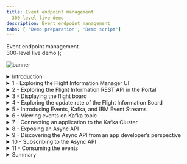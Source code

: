 ```yaml
---
title: Event endpoint management
  300-level live demo
description: Event endpoint management
tabs: [ 'Demo preparation', 'Demo script']
---
```


  <span>
    Event endpoint management <br /> 300-level live demo
  </span> );

![banner](./images/300-eem-script-GitHub-banner-8-3-21-short.jpg)
<span id="place1"></span>

<details>

<summary>Introduction</summary>

<br/>

In this demo we’ll be exploring how the data from an airports flight information system gets distributed to various other systems. These will include a Flight Information Board, and a mobile application for an airline. The Flight Information Board gets flight information using a traditional API. We will show how a new event stream for flight information on can be easily made available to the developers of the airline mobile application. This will enable the mobile app to receive flight delays the moment they occur, resulting in an improved and more marketable experience.

<br/>

Let’s get started!

<br/>

(Demo intro slides <a href="https://ibm.box.com/s/tph26q1zzqhix1t1fkm2ukyc9eqgwdbg" target="_blank" rel="noreferrer">here</a>)

<br/>

(Printer-ready PDF of demo script <a href="./300-Integration-event-endpoint-management-Demo-Script.pdf" target="_blank" rel="noreferrer">here</a>)

<br/>

</details>

<details>

<summary>1 - Exploring the Flight Information Manager UI</summary>

<br/>

| **1.1** | **TBD** |
| :--- | :--- |
| **Narration** | Let’s first take a look at the flight information system itself so we understand the data we’re dealing with. The user interface for the flight information system is known as the Flight Information Manager. It shows us the current flights, and also provides us with a mechanism to add a delay to the anticipated departure time of a flight. |
| **Action** &nbsp; 1.1.1 | Show the Flight Information Manager UI, as highlighted in the narration above. <br/><br/> <img src="./images/300-eem-demo-1-1-1.png" width="800" /> |
| **Narration** | The Flight Information Manager uses a REST API available on the Flight Information Data Store. This API is only directly available to the Flight Information Manager user interface since it has the ability to perform sensitive functions, such as delaying the arrival time of a flight. |

<br/>

**[Go to top](#place1)**

</details>

<details>

<summary>2 - Exploring the Flight Information REST API in the Portal </summary>

<br/>

| **2.1** | **TBD** |
| :--- | :--- |
| **Narration** | There are other systems, such as the Flight Information Boards around the airport that also need access to flight data but do not need access to the whole API. For example, the Flight Information Board should not have access to the API function to “delay” a flight.  An API management capability (IBM API Connect) is used to expose selected data and functions from the API in a Developer Portal. The developers of other applications can browse the various APIs available at the airport, and self-subscribe to use them in their applications. This means that their usage of the API can be tracked, controlled (e.g. rate limited) and Indeed revoked. Lets take a quick look at the exposed REST API for flight information. <br/><br/>Go to the API management Portal and show the exposed REST API for flight information, noting that there is only a GET operation. |
| **Action** &nbsp; 2.1.1 | Show the IBM API Connect Developer Portal tab in the browser. <br/><br/> <img src="./images/300-eem-demo-2-1-1.png" width="800" /> |
| **Action** &nbsp; 2.1.2 | Click **API Products**. <br/><br/> <img src="./images/300-eem-demo-2-1-2.png" width="800" /> |
| **Action** &nbsp; 2.1.3 | Click **Flight API**. <br/><br/> <img src="./images/300-eem-demo-2-1-3.png" width="800" /> |
| **Action** &nbsp; 2.1.4 | Click **Flight API 1.0.0**. <br/><br/> <img src="./images/300-eem-demo-2-1-4.png" width="800" /> |
| **Action** &nbsp; 2.1.5 | Click the **GET /flights** operation. <br/><br/> <img src="./images/300-eem-demo-2-1-5.png" width="800" /> |
| **Narration** | Note that we’ve been able to explore this API right down to what operations are available, and even example data that would be returned. However, we cannot make calls on this API because we have not yet requested access to it. API Connect ensures only known consumers of the API can use it. |

<br/>

**[Go to top](#place1)**

</details>

<details>

<summary>3 - Displaying the flight board </summary>

<br/>

| **3.1** | **TBD** |
| :--- | :--- |
| **Narration** | The Flight Information Board is one of the users this flight information API. It retrieves the data every 5 mins to get the latest flight information. |
| **Action** &nbsp; 3.1.1 | Bring up the Flight Information Board UI.  <br/><br/> <img src="./images/300-eem-demo-3-1-1.png" width="800" /> |

<br/>

**[Go to top](#place1)**

</details>

<details>

<summary>4 - Exploring the update rate of the Flight Information Board  </summary>

<br/>

| **4.1** | **TBD** |
| :--- | :--- |
| **Narration** |  Note that if we delay a flight using the Flight Information Manager, although it shows the new time straight away in that user interface, the Flight Information Board only picks up the change when it next polls the API, several minutes later.   |
| **Action** &nbsp; 4.1.1 | Show both the Flight Information Manager and the Flight Information Board on screen at the same time. <br/><br/> <img src="./images/300-eem-demo-4-1-1.png" width="800" /> |
| **Action** &nbsp; 4.1.2 | Click on one of the **Delay this flight** (1) buttons, enter **60** (2) for the minutes to be delayed, and click **OK** (3).<br/><br/> <img src="./images/300-eem-demo-4-1-2.png" width="800" /> |
| **Action** &nbsp; 4.1.3 | Show that the flight departure time has been updated on the manager only.<br/><br/> <img src="./images/300-eem-demo-4-1-3.png" width="800" /> |
| **Action** &nbsp; 4.1.4 | If required, wait 5 minutes to show that the Flight Board is updated. |
| **Narration** |  Clearly, we could reduce the poll interval to something that might be more responsive, but as we reduce this interval, we are increasing the load on the Flight Information Data Store. Note that there could be many other systems also requiring this information in a timely fashion (taxi companies, ground crew systems, airlines). If they were all to poll with short time intervals, the Flight Information Data Store would quickly become overwhelmed. The Flight Information Data Store could of course implement performance measures such as caching, but it would end up having to cater to constantly increasing demands of consumers, in terms of both performance, and availability. <br/><br/><InlineNotification><strong>Narration Tip</strong>: This is a good time to discuss how common this situation is across scenarios in other industries where APIs are a commonly used way to provide data, but do not make it easy to receive data changes in a timely way.</InlineNotification> |

<br/>

**[Go to top](#place1)**

</details>

<details>

<summary>5 - Introducing Events, Kafka, and IBM Event Streams  </summary>

<br/>

| **5.1** | **TBD** |
| :--- | :--- |
| **Narration** |  Modern applications are turning to the open source publish/subscribe facility Apache Kafka to distribute information as it occurs by publishing event on topics. Publish/subscribe capabilities are certainly not new and messaging products have provided this pattern for decades. However, Apache Kafka has risen to popularity due to its out of the box ability to retain an event history, which makes it well suited to certain application patterns. IBM Cloud Pak for Integration provides both messaging (IBM MQ) and also a production strength implementation of Apache Kafka (IBM Event Streams). IBM Event Streams provides Kubernetes operator that enables rapid deployment of Apache Kafka clusters, including a graphical user interface that simplifies familiarisation. |
| **Action** &nbsp; 5.1.1 | Show the **IBM Event Streams** tab in the browser. <br/><br/> <img src="./images/300-eem-demo-5-1-1.png" width="800" /> |

<br/>

**[Go to top](#place1)**

</details>

<details>

<summary>6 - Viewing events on Kafka topic </summary>

<br/>

| **6.1** | **TBD** |
| :--- | :--- |
| **Narration** | It turns out our flight information system is already configured to publish events to a Kafka topic when we delay a flight.  |
| **Action** &nbsp; 6.1.1 | Navigate to **Topics** (1). Click **flight-delays** (2).<br/><br/> <img src="./images/300-eem-demo-6-1-1.png" width="800" /> |
| **Action** &nbsp; 6.1.2 | The events already emitted will be displayed. Select the top event (1) and show this corresponds to the flight you previously delayed (2). <br/><br/> <img src="./images/300-eem-demo-6-1-2.png" width="800" /> |
| **Action** &nbsp; 6.1.3 | Show that as you delay additional flights these show in the event stream. |
| **Narration** | Note that the events for each delay we create are present in the event history, and there is a very clear representation of their sequential order based on the “Offset” value. These will remain here, regardless of whether subscribers read them or not, and this is one of the key differences between Apache Kafka and messaging capabilities such as IBM MQ. Events can only be removed administratively, either by archiving those older than a certain time period, or a more sophisticated mechanism known as “log compaction” which is useful when at least one event for each data record must be preserved. |

<br/>

**[Go to top](#place1)**

</details>

<details>

<summary>7 - Connecting an application to the Kafka Cluster </summary>

<br/>

| **7.1** | **TBD** |
| :--- | :--- |
| **Narration** | Applications consuming events from a Kafka cluster need to know the location of the bootstrap Kafka broker for initiation of their connection. You will notice that by default that IBM Event Streams only provides “internal” connections. That means you can only from within the OpenShift cluster. This connection can be used for example by the flight information system to publish events. However, our consumers (the Flight Information Board and later, the airline mobile application) will be beyond the OpenShift cluster. We can do basic external exposure by configuring an “external” listener but this provides only limited control when we are exposing Kafka to consumers beyond our immediate control. We are going to look at a much more powerful way of exposing a topic, using IBM Event Endpoint Manager. Since this is in the same OpenShift cluster as this Kafka cluster, the internal listener will be sufficient as IBM Event Endpoint Manager will do the external exposure for us, then route to the internal connection.  |
| **Action** &nbsp; 7.1.1 | Click **Connect to this topic** (1). Click **flight-delays** (2).<br/><br/> <img src="./images/300-eem-demo-7-1-1.png" width="800" /> |
| **Action** &nbsp; 7.1.2 | Click **Internal** (1), then copy the endpoint information (2). We will use this later when configuring IBM Event Endpoint Manager. Note that we do not need to download any certificates because the demo Kafka cluster has security switched off for simplicity.  <br/><br/> <img src="./images/300-eem-demo-7-1-2.png" width="800" /> |

<br/>

**[Go to top](#place1)**

</details>

<details>

<summary>8 - Exposing an Async API </summary>

<br/>

| **8.1** | **TBD** |
| :--- | :--- |
| **Narration** | IBM Event Endpoint Manager performs exactly the same role for asynchronous interfaces as IBM API Connect does for synchronous APIs. It allows us for example to make a selection of Kafka topics available in a catalogue and display them in a portal such that a developer can easily discover and subscribe to use them. It then protects the actual Kafka cluster by controlling access to it via a gateway.  Let’s add our Kafka topic to the IBM Event Endpoint Manager catalogue.  |
| **Action** &nbsp; 8.1.1 | Open the Cloud Pak for Integration Platform Navigator tab and click **Design APIs**.<br/><br/> <img src="./images/300-eem-demo-8-1-1.png" width="800" /> |
| **Action** &nbsp; 8.1.2 | Click **Develop APIs and products**.<br/><br/> <img src="./images/300-eem-demo-8-1-2.png" width="800" /> |
| **Action** &nbsp; 8.1.3 | Select **Add** (1) in the top right, and select **AsyncAPI (from Kafka topic) (2).** <br/><br/> <img src="./images/300-eem-demo-8-1-3.png" width="800" /> |
| **Action** &nbsp; 8.1.4 | Enter **Flight Delays** in the Title field.<br/><br/> <img src="./images/300-eem-demo-8-1-4.png" width="800" /> |
| **Narration** | IBM Event Endpoint Management can provide access to topics on multiple Kafka clusters via a single “event gateway”. Consumers therefore only have to connect to one bootstrap server (the event gateway) with one set of credentials regardless of which Kafka cluster their topics reside on. <br/><br/>As we add the topic to the catalogue for external exposure, we choose to provide a schema for the event data too. This ensures that all consumers of the events know what data model to expect from this topic. |
| **Action** &nbsp; 8.1.5 | Enter the Kafka listener URL from the earlier step in the **Bootstrap Servers** field (1) in the Servers section. In the Channel field enter the topic name **flight-delays** (2). Upload the **Flight-Delay.avsc** (3) schema that can be downloaded from <a href="https://raw.githubusercontent.com/IBM/platinum-demo-code-eem/main/resources/Flight-Delays.avsc" target="_blank" rel="noreferrer">here</a>. Click **Next** (4).<br/><br/> <img src="./images/300-eem-demo-8-1-5.png" width="800" /> |
| **Narration** | We will choose to publish the topic straight away, which will automatically create a Product and publish that within the Sandbox catalog. By default it will secure the topic in the same way we would a synchronous API, using an API Key and Secret. This enables us to hide what might be a more complex security model used on your Kafka cluster (such as mTLS).  Note that AsyncAPIs exposed by the event gateway are always protected with TLS communication, even if the underlying Kafka broker is not, as is the case in this demo. |
| **Action** &nbsp; 8.1.6 | Check **Publish this API** (1) and click **Next** (2).<br/><br/> <img src="./images/300-eem-demo-8-1-6.png" width="800" /> |
| **Narration** | The next page shows the API key and secret that are needed to access the Async API from your Kafka consumer.  These will take the place of the username and password in your consumer properties. |
| **Action** &nbsp; 8.1.7 | Click **Edit API** to continue.<br/><br/> <img src="./images/300-eem-demo-8-1-7.png" width="800" /> |
| **Narration** | The next page is where you can enter a vast array of optional detail about the API, that will ultimately be published to the catalog. However, we do not need to add any further detail at this stage. |
| **Action** &nbsp; 8.1.8 | The next screen is the Edit API screen, but you do not need to do anything here.  Simply ensure that the **online switch** is green, indicating the API is online. <br/><br/> <img src="./images/300-eem-demo-8-1-8.png" width="800" /> |
| **Narration** | To manage granular access to topics would normally require a Kafka administrator to create and maintain multiple access control lists (ACLs). IBM Event Endpoint Manager enables consumers to self-administer their own access to topics. The Kafka administrator need only set up access between the Kafka cluster and the event gateway. From that point onward, the person deciding which topics the consumers can subscribe no longer needs to be a Kafka specialist. |

<br/>

**[Go to top](#place1)**

</details>

<details>

<summary>9 - Discovering the Async API from an app developer’s perspective </summary>

<br/>

| **9.1** | **TBD** |
| :--- | :--- |
| **Narration** | Let’s get back to our airport scenario. There is a restaurant at the airport that is struggling to fill its tables. They have discovered that the first thing people do when their plane is badly delayed is to go find somewhere to eat, so they see this as an excellent opportunity to capture extra trade and draw those customers to their restaurant. They are prepared to invest in advertising, but it needs to be extremely timely if it’s going to capture this particular custom as people make decisions within seconds when they see their flight delayed. They need to get a notification to customer immediately, perhaps before the delay is even posted on the departure boards. They approach the main airline at the airport asking if they can place an advert on the mobile application alongside the delay notification, but they are only prepared to pay for an advert if it is delivered within a handful of seconds of the delay being published by the flight information system. <br/><br/>The developers of the airline app investigate the design of the current delay notification in their app. It uses an API to retrieve flight delays from the flight information system, but the API only allows retrieval once every minute, to avoid undue pressure on the back end database. They come to the Portal to explore how they might best be able to find out about delay. They find the REST API for flight information that they’re currently using. They then discover there is also an Async API for “Flight Delays” which would enable them to be immediately notified, so they explore how they could incorporate retrieving events from Kafka into their mobile.  |
| **Action** &nbsp; 9.1.1 | Go to the API Connect Developer Portal tab and click on **API Products**. Note that if you are already on the API Products page, you may need to refresh the browser page as we have added a new AsyncAPI product since you were last here. <br/><br/> <img src="./images/300-eem-demo-9-1-1.png" width="800" /> |
| **Action** &nbsp; 9.1.2 | Explain the two entries, as highlighted in the narration above. <br/><br/> <img src="./images/300-eem-demo-9-1-2.png" width="800" /> |
| **Narration** | Note that APIs are gathered together into “Products”. You could gather multiple topics under one Product, and they could even originate from different Kafka clusters. Access is then defined at the Product level, so you can easily subscribe to a whole suite of events or APIs in one go. Simple products are automatically created for development purposes and that’s what we will use in this demonstration. |
| **Action** &nbsp; 9.1.3 | Click **Flight Delays auto product**.<br/><br/> <img src="./images/300-eem-demo-9-1-3.png" width="800" /> |
| **Action** &nbsp; 9.1.4 | Click **Flight Delays**.<br/><br/> <img src="./images/300-eem-demo-9-1-4.png" width="800" /> |
| **Narration** | This next page will show documentation we provided when we added this API to the catalogue to help the consumer decide if this topic provides what they need. From this page you will find some the values needed for connectivity. Note that the bootstrap server is that of the event gateway, not that of the original Kafka cluster. You will also find some example code samples to simplify application development. |
| **Action** &nbsp; 9.1.5 | Explain the screen, as highlighted in the narration above.<br/><br/> <img src="./images/300-eem-demo-9-1-5.png" width="800" /> |

<br/>

**[Go to top](#place1)**

</details>

<details>

<summary>10 - Subscribing to the Async API  </summary>

<br/>

| **10.1** | **TBD** |
| :--- | :--- |
| **Narration** | From the detail we’ve found so far on the API, it looks ideal for providing the notifications for our restaurant mobile app, so we decide to collate the connection details and subscribe to the Async API. Just to reinforce what’s happening here – these are the connection details to the event gateway provided by IBM Event Endpoint Management, not to the actual underlying Kafka cluster. However, the event gateway “looks” just like a Kafka cluster to the consuming application. |
| **Action** &nbsp; 10.1.1 | Click the arrow next to flight delays in the overview on the left, then select **Subscribe (operation)**. <br/><br/> <img src="./images/300-eem-demo-10-1-1.png" width="800" /> |
| **Action** &nbsp; 10.1.2 | Scroll down on the right hand side to the properties section and obtain the value for **client.id** and **bootstrap.servers**. <br/><br/> <img src="./images/300-eem-demo-10-1-2.png" width="800" /> |
| **Action** &nbsp; 10.1.3 | Click **Get Access** in the top left. If for any reason you are not logged into the Portal, this is the point at which you will be forced to log in.  <br/><br/> <img src="./images/300-eem-demo-10-1-3.png" width="800" /> |
| **Narration** | Products are made available to subscribers through “Plans”. This gives us the opportunity to have different policies depending on the plan that is chosen. If APIs are monetized APIs, each plan might have a different cost, or some plans might only available to selected user groups. |
| **Action** &nbsp; 10.1.4 | Select the **default** pricing plan to continue. <br/><br/> <img src="./images/300-eem-demo-10-1-4.png" width="800" /> |
| **Narration** | As a developer, you may be writing several applications, each using different APIs. From a security perspective you might not want all applications you work with to have access to all of the APIs that you have subscribed to. For this reason, you can create an “Application” within IBM Event Endpoint Manager for each of your applications, and individually subscribe them only to the Plans on the Products they need. Each application will get its own unique Key and Secret such that it can be identified when attempting to access the APIs.<br/><br/>At this point you will need to create an ‘Application’ in the portal. This is simply an identity or set of credentials that your actual application will use. |
| **Action** &nbsp; 10.1.5 | Click **Create Application** on the right.<br/><br/> <img src="./images/300-eem-demo-10-1-5.png" width="800" /> |
| **Action** &nbsp; 10.1.6 | Provide a title for your application (1) and click **Save** (2). <br/><br/> <img src="./images/300-eem-demo-10-1-6.png" width="800" /> |
| **Action** &nbsp; 10.1.7 | You will now see a dialog showing the Key and Secret for this application to access the API. It is very important that you save these, as they cannot be retrieved later. <br/><br/> <img src="./images/300-eem-demo-10-1-7.png" width="800" /> |
| **Action** &nbsp; 10.1.8 | Close this dialog then select your newly created application on the left. <br/><br/> <img src="./images/300-eem-demo-10-1-8.png" width="800" /> |
| **Action** &nbsp; 10.1.9 | Review the details then click **Next**. Your subscription will be complete. <br/><br/> <img src="./images/300-eem-demo-10-1-9.png" width="800" /> |

<br/>

**[Go to top](#place1)**

</details>

<details>

<summary>11 - Consuming the events </summary>

<br/>

| **11.1** | **TBD** |
| :--- | :--- |
| **Narration** | We now have all the credentials we need for our Airline App to subscribe to the Kafka topic via IBM Event Endpoint Manager’s gateway. All we need now is an application to consume the events. We’re not going to create the actual airline mobile app, we’re just going to give you an example, built using the sample code from the Portal, for what the server side of the mobile application would be doing in order to pick up the events. <br/><br/>Recall that the IBM Event Endpoint Manager gateway always enforces TLS encryption on external requests, so our consumer will need to have a copy of the gateway’s public TLS certificate. We will download this certificate and store it somewhere that the consuming application can retrieve it at runtime. |
| **Action** &nbsp; 11.1.1 | Install the server certificate from the event gateway endpoint ready for the client application. There is a script to do this:<br/><br/><code>./install-certificate.sh</code><br/><br/><img src="./images/300-eem-demo-11-1-1.png" width="800" /> |
| **Narration** | The example in our demo is simply a java consumer that simulates the way the Airline App would receive Kafka events, such that we can see them arriving in real time. <br/><br/> The script that runs the consumer code itself is called ./setup-client-app.sh and is one of the files you downloaded in the beginning. This takes five arguments: <br/><br/> 1) Target Namespace: this is normally cp4i <br/><br/>2) Kafka Client Id: this is retrieved from the Developer Portal in the properties section<br/><br/> <img src="./images/300-eem-demo-11-1-1-clientid.png" width="800" /> <br/>3)Gateway Username: this is the API Key that you copied in this step.<br/><br/> <img src="./images/300-eem-demo-11-1-1-apikey.png" width="800" /> <br/>4)Gateway Password: this is the API secret also shown in the above.<br/><br/> <img src="./images/300-eem-demo-11-1-1-apisecret.png" width="800" /> <br/ <br/><br/>5) Flight Number: this is the flight number you want to monitor. This needs to be within quotes, e.g. "EZY 6005" |
| **Action** &nbsp; 11.1.2 | Here is an example, that needs to be customized with your configuration: <br/><br/>./setup-client-app.sh cp4i 64a66394-84dd-4b8b-b78c-202e24125632 8515b170f10b6937c4ba89f1c6eaf325 746f7e1f89415723d00366acd0574410 "EZY 6005" <br/><br/>This will automatically build a container and run it on Red Hat OpenShift. |
| **Action** &nbsp; 11.1.3 | In the Flight Information Manager, click the button to delay the flight you entered in the consumer app.  Enter a number of minutes (1), then click **OK** (2). <br/><br/> <img src="./images/300-eem-demo-11-1-3.png" width="800" /> <br/> |
| **Action** &nbsp; 11.1.4 | Now return to the terminal window where the script was run, and you will see a message.  <br/><br/>"Your flight EZY 6005 has been delayed by 180 minutes.<br/><br/>Why not pop back to the ACME Restaurant and have a meal at a 10% discount? Would you like to book a table before the others on your plane take them all!"" |
| **Narration** | We see the following message, which of course in real life would appear as on the airline mobile app alongside the delay notification.<br/><br/>"Your flight EZY 6005 has been delayed by 180 minutes. <br/><br/>Why not pop back to the ACME Restaurant and have a meal at a 10% discount? Would you like to book a table before the others on your plane take them all!"<br/><br/>Notice that it takes a while before the flight board shows the delay, since it is still using API polling to get flight information. <br/><br/><img src="./images/300-eem-demo-11-1-5.png" width="800" /><br/> |

<br/>

**[Go to top](#place1)**

</details>

<details>

<summary>Summary</summary>

<br/>

In the demo we saw an example of a use case that was better served by listening to Kafka events than by polling synchronous API. We were able to react instantly to an event happening rather than wait a full polling interval. Furthermore, we did that without putting any additional load on the back-end system, as the Kafka stream provided full decoupling. It is becoming clear that the most powerful way of exposing a back end’s capabilities is with a combination of APIs and events.

<br/>

However, the real purpose of the demo was to show how events could be shared, and governed in the same way as APIs, extending API management into event endpoint management. The topics were discoverable in a catalogue from which the consumer could self-subscribe to receive events. Access to the events was then securely exposed using IBMs unique event gateway that transparently routes the Kafka protocol to the underlying Kafka brokers.

<br/>

Thank you for attending today’s presentation.

<br/>

**[Go to top](#place1)**

</details>
